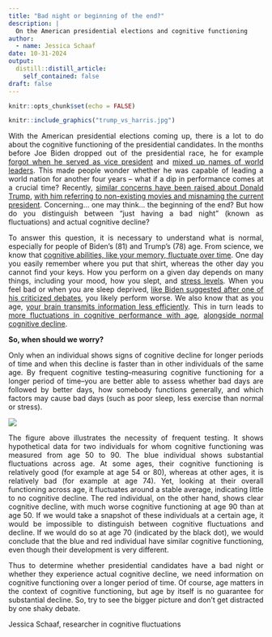 ```yaml
---
title: "Bad night or beginning of the end?"
description: |
  On the American presidential elections and cognitive functioning
author:
  - name: Jessica Schaaf 
date: 10-31-2024
output:
  distill::distill_article:
    self_contained: false
draft: false
---
```


<style>
body {
text-align: justify}
</style>

```r
knitr::opts_chunk$set(echo = FALSE)
```

```r

knitr::include_graphics("trump_vs_harris.jpg")

```

With the American presidential elections coming up, there is a lot to do about the cognitive functioning of the presidential candidates. In the months before Joe Biden dropped out of the presidential race, he for example [forgot when he served as vice president](https://www.nbcnews.com/health/bidens-memory-issues-draw-attention-neurologists-weigh-rcna138135) and [mixed up names of world leaders](https://www.nbcnews.com/politics/white-house/second-mixup-week-biden-talks-meeting-dead-european-leaders-rcna137823). This made people wonder whether he was capable of leading a world nation for another four years – what if a dip in performance comes at a crucial time? Recently, [similar concerns have been raised about Donald Trump](https://www.nytimes.com/2024/10/26/opinion/trump-age-decline-behavior.html), [with him referring to non-existing movies and misnaming the current president](https://www.nytimes.com/2024/10/06/us/politics/trump-speeches-age-cognitive-decline.html). Concerning… one may think… the beginning of the end? But how do you distinguish between “just having a bad night” (known as fluctuations) and actual cognitive decline?

To answer this question, it is necessary to understand what is normal, especially for people of Biden’s (81) and Trump’s (78) age. From science, we know that [cognitive abilities, like your memory, fluctuate over time](https://pubmed.ncbi.nlm.nih.gov/16420137/). One day you easily remember where you put that shirt, whereas the other day you cannot find your keys. How you perform on a given day depends on many things, including your mood, how you slept, and [stress levels](https://www.ncbi.nlm.nih.gov/pmc/articles/PMC2879634/). When you feel bad or when you are sleep deprived, [like Biden suggested after one of his criticized debates](https://www.independent.co.uk/news/world/americas/us-politics/biden-debate-travel-trump-election-b2572935.html), you likely perform worse. We also know that as you age, [your brain transmits information less efficiently](https://www.researchgate.net/profile/Timothy_Salthouse/publication/14443719_The_Processing-Speed_Theory_of_Adult_Age_Differences_in_Cognition/links/00b7d53c961a061f65000000.pdf). This in turn leads to [more fluctuations in cognitive performance with age](https://pubmed.ncbi.nlm.nih.gov/14518812/), [alongside normal cognitive decline](https://www.frontiersin.org/articles/10.3389/fnhum.2023.1240630/pdf). 

**So, when should we worry?** 

Only when an individual shows signs of cognitive decline for longer periods of time and when this decline is faster than in other individuals of the same age. By frequent cognitive testing–measuring cognitive functioning for a longer period of time–you are better able to assess whether bad days are followed by better days, how somebody functions generally, and which factors may cause bad days (such as poor sleep, less exercise than normal or stress). 

![](fluctuations_vs_decline.png)

The figure above illustrates the necessity of frequent testing. It shows hypothetical data for two individuals for whom cognitive functioning was measured from age 50 to 90. The blue individual shows substantial fluctuations across age. At some ages, their cognitive functioning is relatively good (for example at age 54 or 80), whereas at other ages, it is relatively bad (for example at age 74). Yet, looking at their overall functioning across age, it fluctuates around a stable average, indicating little to no cognitive decline. The red individual, on the other hand, shows clear cognitive decline, with much worse cognitive functioning at age 90 than at age 50. If we would take a snapshot of these individuals at a certain age, it would be impossible to distinguish between cognitive fluctuations and decline. If we would do so at age 70 (indicated by the black dot), we would conclude that the blue and red individual have similar cognitive functioning, even though their development is very different.

Thus to determine whether presidential candidates have a bad night or whether they experience actual cognitive decline, we need information on cognitive functioning over a longer period of time. Of course, age matters in the context of cognitive functioning, but age by itself is no guarantee for substantial decline. So, try to see the bigger picture and don’t get distracted by one shaky debate.

Jessica Schaaf, researcher in cognitive fluctuations
